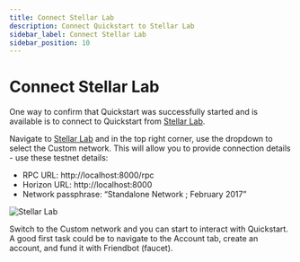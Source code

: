 ```yaml
---
title: Connect Stellar Lab
description: Connect Quickstart to Stellar Lab
sidebar_label: Connect Stellar Lab
sidebar_position: 10
---
```


# Connect Stellar Lab

One way to confirm that Quickstart was successfully started and is available is to connect to Quickstart from [Stellar Lab](https://lab.stellar.org).

Navigate to [Stellar Lab](https://lab.stellar.org) and in the top right corner, use the dropdown to select the Custom network. This will allow you to provide connection details - use these testnet details:

- RPC URL: http://localhost:8000/rpc<br />
- Horizon URL: http://localhost:8000<br />
- Network passphrase: “Standalone Network ; February 2017”

![Stellar Lab](/assets/quickstart/stellar_lab_screenshot.png)

Switch to the Custom network and you can start to interact with Quickstart. A good first task could be to navigate to the Account tab, create an account, and fund it with Friendbot (faucet).
